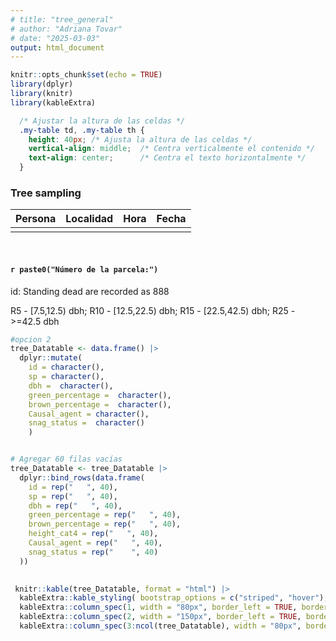 ```yaml
---
# title: "tree_general"
# author: "Adriana Tovar"
# date: "2025-03-03"
output: html_document
---
```


```r
knitr::opts_chunk$set(echo = TRUE)
library(dplyr)
library(knitr)
library(kableExtra)
```

```css
  /* Ajustar la altura de las celdas */
  .my-table td, .my-table th {
    height: 40px; /* Ajusta la altura de las celdas */
    vertical-align: middle;  /* Centra verticalmente el contenido */
    text-align: center;      /* Centra el texto horizontalmente */
  }

```

### Tree sampling

| Persona | Localidad | Hora | Fecha |
|---------|-----------|------|-------|
|         |           |      |       |

<br>

#### `r paste0("Número de la parcela:")`

####### id: Standing dead are recorded as 888

R5  - [7.5,12.5) dbh;
R10  - [12.5,22.5) dbh;
R15  - [22.5,42.5) dbh;
R25  - >=42.5 dbh

```r

#opcion 2
tree_Datatable <- data.frame() |>
  dplyr::mutate(
    id = character(),
    sp = character(),
    dbh =  character(),
    green_percentage =  character(),
    brown_percentage =  character(),
    Causal_agent = character(), 
    snag_status =  character()
    ) 


# Agregar 60 filas vacías
tree_Datatable <- tree_Datatable |>
  dplyr::bind_rows(data.frame(
    id = rep("   ", 40),
    sp = rep("   ", 40),
    dbh = rep("   ", 40),
    green_percentage = rep("   ", 40),
    brown_percentage = rep("   ", 40),
    height_cat4 = rep("   ", 40),
    Causal_agent = rep("   ", 40), 
    snag_status = rep("    ", 40)
  )) 
  


```


```r
 knitr::kable(tree_Datatable, format = "html") |> 
  kableExtra::kable_styling( bootstrap_options = c("striped", "hover"), full_width = TRUE, position = "center", font_size = 10 ) |> 
  kableExtra::column_spec(1, width = "80px", border_left = TRUE, border_right = TRUE) |> # Primera columna
  kableExtra::column_spec(2, width = "150px", border_left = TRUE, border_right = TRUE) |> # Segunda columna (más ancha para dos palabras) 
  kableExtra::column_spec(3:ncol(tree_Datatable), width = "80px", border_left = TRUE, border_right = TRUE) # Otras columnas con espacio para 4 dígitos
```